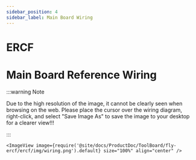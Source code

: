 ```yaml
---
sidebar_position: 4
sidebar_label: Main Board Wiring
---
```




# ERCF



# Main Board Reference Wiring

:::warning Note

Due to the high resolution of the image, it cannot be clearly seen when browsing on the web. Please place the cursor over the wiring diagram, right-click, and select "Save Image As" to save the image to your desktop for a clearer view!!!

:::

    <ImageView image={require('@site/docs/ProductDoc/ToolBoard/fly-ercf/ercf/img/wiring.png').default} size="100%" align="center" />